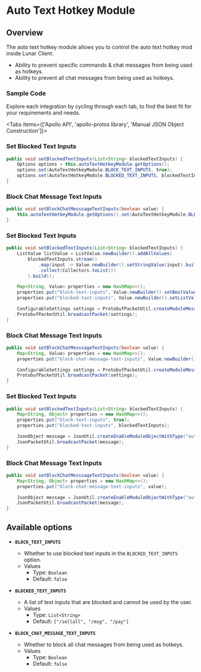 
# Auto Text Hotkey Module

## Overview

The auto text hotkey module allows you to control the auto text hotkey mod inside Lunar Client.

- Ability to prevent specific commands & chat messages from being used as hotkeys.
- Ability to prevent all chat messages from being used as hotkeys.

### Sample Code
Explore each integration by cycling through each tab, to find the best fit for your requirements and needs.

<Tabs items={['Apollo API', 'apollo-protos library', 'Manual JSON Object Construction']}>

<Tab>

### Set Blocked Text Inputs

```java
public void setBlockedTextInputs(List<String> blockedTextInputs) {
    Options options = this.autoTextHotkeyModule.getOptions();
    options.set(AutoTextHotkeyModule.BLOCK_TEXT_INPUTS, true);
    options.set(AutoTextHotkeyModule.BLOCKED_TEXT_INPUTS, blockedTextInputs);
}
```

### Block Chat Message Text Inputs

```java
public void setBlockChatMesssageTextInputs(boolean value) {
    this.autoTextHotkeyModule.getOptions().set(AutoTextHotkeyModule.BLOCK_CHAT_MESSAGE_TEXT_INPUTS, value);
}
```

</Tab>

<Tab>

### Set Blocked Text Inputs

```java
public void setBlockedTextInputs(List<String> blockedTextInputs) {
    ListValue listValue = ListValue.newBuilder().addAllValues(
        blockedTextInputs.stream()
            .map(input -> Value.newBuilder().setStringValue(input).build())
            .collect(Collectors.toList())
        ).build();

    Map<String, Value> properties = new HashMap<>();
    properties.put("block-text-inputs", Value.newBuilder().setBoolValue(true).build());
    properties.put("blocked-text-inputs", Value.newBuilder().setListValue(listValue).build());

    ConfigurableSettings settings = ProtobufPacketUtil.createModuleMessage("auto_text_hotkey", properties);
    ProtobufPacketUtil.broadcastPacket(settings);
}
```

### Block Chat Message Text Inputs

```java
public void setBlockChatMesssageTextInputs(boolean value) {
    Map<String, Value> properties = new HashMap<>();
    properties.put("block-chat-message-text-inputs", Value.newBuilder().setBoolValue(value).build());

    ConfigurableSettings settings = ProtobufPacketUtil.createModuleMessage("auto_text_hotkey", properties);
    ProtobufPacketUtil.broadcastPacket(settings);
}
```

</Tab>

<Tab>

### Set Blocked Text Inputs

```java
public void setBlockedTextInputs(List<String> blockedTextInputs) {
    Map<String, Object> properties = new HashMap<>();
    properties.put("block-text-inputs", true);
    properties.put("blocked-text-inputs", blockedTextInputs);

    JsonObject message = JsonUtil.createEnableModuleObjectWithType("auto_text_hotkey", properties);
    JsonPacketUtil.broadcastPacket(message);
}
```

### Block Chat Message Text Inputs

```java
public void setBlockChatMesssageTextInputs(boolean value) {
    Map<String, Object> properties = new HashMap<>();
    properties.put("block-chat-message-text-inputs", value);

    JsonObject message = JsonUtil.createEnableModuleObjectWithType("auto_text_hotkey", properties);
    JsonPacketUtil.broadcastPacket(message);
}
```

</Tab>

</Tabs>

## Available options

- __`BLOCK_TEXT_INPUTS`__
    - Whether to use blocked text inputs in the `BLOCKED_TEXT_INPUTS` option.
    - Values
        - Type: `Boolean`
        - Default: `false`

- __`BLOCKED_TEXT_INPUTS`__
    - A list of text inputs that are blocked and cannot be used by the user.
    - Values
        - Type: `List<String>`
        - Default: `["/sellall", "/msg", "/pay"]`

- __`BLOCK_CHAT_MESSAGE_TEXT_INPUTS`__
    - Whether to block all chat messages from being used as hotkeys.
    - Values
        - Type: `Boolean`
        - Default: `false`
